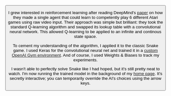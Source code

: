 
<ProjectLayout title="AI Snake">

<ButtonGroup>
  <Button icon="code" href="https://github.com/Xyzrr/rl-snake" text="Code" />
</ButtonGroup>

I grew interested in reinforcement learning after reading DeepMind's [paper](https://www.cs.toronto.edu/~vmnih/docs/dqn.pdf) on how they made a single agent that could learn to competently play 6 different Atari games using raw video input. Their approach was simple but brilliant: they took the standard Q-learning algorithm and swapped its lookup table with a convolutional neural network. This allowed Q-learning to be applied to an infinite and continous state space.

To cement my understanding of the algorithm, I applied it to the classic Snake game. I used Keras for the convolutional neural net and trained it in a [custom OpenAI Gym environment](https://github.com/Xyzrr/rl-snake/blob/master/gym_snake/envs/snake_env.py). And of course, I used Weights & Biases to track my experiments.

I wasn't able to perfectly solve Snake like I had hoped, but it's still pretty neat to watch. I'm now running the trained model in the background of my [home page](https://johnqian.com). It's secretly interactive; you can temporarily override the AI's choices using the arrow keys.

</ProjectLayout>
